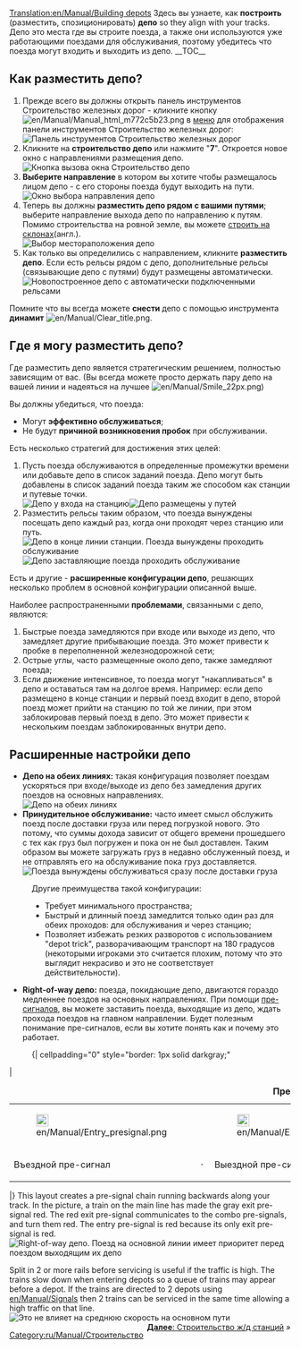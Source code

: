 [[Translation:en/Manual/Building depots]]
{{ru/Перевод|en/Manual/Building depots|60}}
{{ru/Manual/Tutorial/Учебник}}{{en/Note|This page describes only railway depots. There are also [[en/Manual/Depots|depots]] for the other transport types.}}
Здесь вы узнаете, как '''построить''' (разместить, спозиционировать) '''депо''' so they align with your tracks. 
Депо это места где вы строите поезда, а также они используются уже работающими поездами для обслуживания, поэтому убедитесь что поезда могут входить и выходить из депо.
__TOC__
== Как разместить депо? ==
#Прежде всего вы должны открыть панель инструментов Строительство железных дорог - кликните кнопку [[File:en/Manual/Manual html m772c5b23.png]] в [[en/Manual/Game interface#the-menu-bar|меню]] для отображения панели инструментов Строительство железных дорог:<br/>[[File:en/Manual/Railroad Construction.png|none|frame|Панель инструментов Строительство железных дорог]]
#Кликните на '''строительство депо''' или нажмите "'''7'''". Откроется новое окно с направлениями размещения депо.<br/>[[File:en/Manual/New depot.png|none|frame|Кнопка вызова окна Строительство депо]]
#'''Выберите направление''' в котором вы хотите чтобы размещалось лицом депо - с его стороны поезда будут выходить на пути.<br/>[[File:en/Manual/Depot direction.png|none|frame|Окно выбора направления депо]]
#Теперь вы должны '''разместить депо рядом с вашими путями'''; выберите направление выхода депо по направлению к путям. Помимо строительства на ровной земле, вы можете [[en/Archive/Manual/Settings/Build on slopes|строить на склонах]](англ.).<br/>[[File:en/Manual/Depot position.png|none|frame|Выбор местораположения депо]]
#Как только вы определились с направлением, кликните '''разместить депо'''. Если есть рельсы рядом с депо, дополнительные рельсы (связывающие депо с путями) будут размещены автоматически.<br/>[[File:en/Manual/New depot placed.png|none|frame|Новопостроенное депо с автоматически подключенными рельсами]]

Помните что вы всегда можете '''снести''' депо с помощью инструмента '''динамит''' [[File:en/Manual/Clear title.png]].

== Где я могу разместить депо? ==
Где разместить депо является стратегическим решением, полностью зависящим от вас. (Вы всегда можете просто держать пару депо на вашей линии и надеяться на лучшее [[File:en/Manual/Smile 22px.png]])

Вы должны убедиться, что поезда:
* Могут '''эффективно обслуживаться''';
* Не будут '''причиной возникновения пробок''' при обслуживании.

Есть несколько стратегий для достижения этих целей:
#Пусть поезда обслуживаются в определенные промежутки времени или добавьте депо в список заданий поезда. Депо могут быть добавлены в список заданий поезда таким же способом как станции и путевые точки.<br/>[[File:en/Manual/Depot at station entrance.png|none|frame|Депо у входа на станцию]][[File:en/Manual/Depots-basic.png|none|frame|Депо размещены у путей]]
#Разместить рельсы таким образом, что поезда вынуждены посещать депо каждый раз, когда они проходят через станцию или путь.<br/>[[File:en/Manual/Depot end of station.png|none|frame|Депо в конце линии станции. Поезда вынуждены проходить обслуживание]][[File:en/Manual/Depots-forced.png|none|frame|Депо заставляющие поезда проходить обслуживание]]

Есть и другие - '''расширенные конфигурации депо''', решающих несколько проблем в основной конфигурации описанной выше.

Наиболее распространенными '''проблемами''', связанными с депо, являются:
#Быстрые поезда замедляются при входе или выходе из депо, что замедляет другие прибывающие поезда. Это может привести к пробке в переполненной железнодорожной сети;
#Острые углы, часто размещенные около депо, также замедляют поезда;
#Если движение интенсивное, то поезда могут "накапливаться" в депо и оставаться там на долгое время. Например: если депо размещено в конце станции и первый поезд входит в депо, второй поезд может прийти на станцию по той же линии, при этом заблокировав первый поезд в депо. Это может привести к нескольким поездам заблокированных внутри депо.

== Расширенные настройки депо ==
*'''Депо на обеих линиях:''' такая конфигурация позволяет поездам ускоряться при входе/выходе из депо без замедления других поездов на основных направлениях.<br/>[[File:en/Depot on tracks.png|none|frame|Депо на обеих линиях]]
*'''Принудительное обслуживание:''' часто имеет смысл обслужить поезд после доставки груза или перед погрузкой нового. Это потому, что суммы дохода зависит от общего времени прошедшего с тех как груз был погружен и пока он не был доставлен. Таким образом вы можете загружать груз в недавно обслуженный поезд, и не отправлять его на обслуживание пока груз доставляется.<br/>[[File:en/Manual/Unload-then-service.png|none|frame|Поезда вынуждены обслуживаться сразу после доставки груза]]
:Другие преимущества такой конфигурации:
:* Требует минимального пространства;
:* Быстрый и длинный поезд замедлится только один раз для обеих проходов: для обслуживания и через станцию​​;
:* Позволяет избежать резких разворотов с использованием "depot trick", разворачивающим транспорт на 180 градусов (некоторыми игроками это считается плохим, потому что это выглядит некрасиво и это не соответствует действительности).
*'''Right-of-way депо:''' поезда, покидающие депо, двигаются гораздо медленнее поездов на основных направлениях. При помощи [[ru/Manual/Сигналы#pre-signaly|пре-сигналов]], вы можете заставить поезда, выходящие из депо, ждать прохода поездов на главном направлении. Будет полезным понимание пре-сигналов, если вы хотите понять как и почему это работает.
:{| cellpadding="0" style="border: 1px solid darkgray;"
|
{| cellpadding="0" cellspacing="0" border="0" align="center"
|+'''Пре-сигналы'''
|- align="center"
|[[File:en/Manual/Entry presignal.png|22px]]
|
|[[File:en/Manual/Exit presignal.png|22px]]
|
|[[File:en/Manual/Combo presignal.png|22px]]
|- align="center"
|Въездной пре-сигнал
|&nbsp;&middot;&nbsp;
|Выездной пре-сигнал
|&nbsp;&middot;&nbsp;
|Комбинированный пре-сигнал
|}
|}
This layout creates a pre-signal chain running backwards along your track.  In the picture, a train on the main line has made the gray exit pre-signal red.  The red exit pre-signal communicates to the combo pre-signals, and turn them red.  The entry pre-signal is red because its only exit pre-signal is red.<br/>[[File:en/Manual/Right-of-way depot.png|none|frame|Right-of-way депо. Поезд на основной линии имеет приоритет перед поездом выходящим их депо]]

Split in 2 or more rails before servicing is useful if the traffic is high. The trains slow down when entering depots so a queue of trains may appear before a depot. If the trains are directed to 2 depots using [[en/Manual/Signals]] then 2 trains can be serviced in the same time allowing a high traffic on that line.<br/>[[File:en/Manual/Split-before-servicing.png|none|frame|Это не влияет на среднюю скорость на основном пути]]
<span style="float: right">[[ru/Manual/Строительство ж/д станций|'''Далее''': Строительство ж/д станций]] &raquo;</span>

[[Category:ru/Manual/Строительство]]